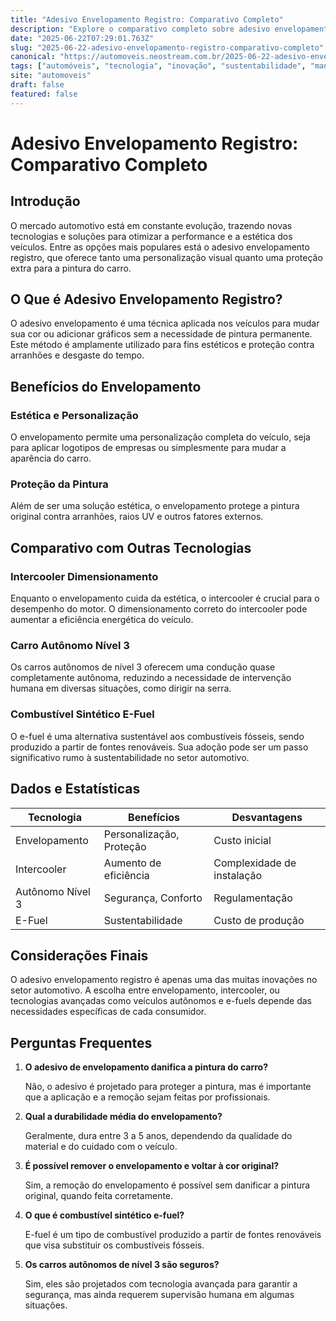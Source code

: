 ```yaml
---
title: "Adesivo Envelopamento Registro: Comparativo Completo"
description: "Explore o comparativo completo sobre adesivo envelopamento registro, intercooler, carro autônomo e mais, com dados e insights detalhados."
date: "2025-06-22T07:29:01.763Z"
slug: "2025-06-22-adesivo-envelopamento-registro-comparativo-completo"
canonical: "https://automoveis.neostream.com.br/2025-06-22-adesivo-envelopamento-registro-comparativo-completo"
tags: ["automóveis", "tecnologia", "inovação", "sustentabilidade", "manutenção"]
site: "automoveis"
draft: false
featured: false
---
```


# Adesivo Envelopamento Registro: Comparativo Completo

## Introdução

O mercado automotivo está em constante evolução, trazendo novas tecnologias e soluções para otimizar a performance e a estética dos veículos. Entre as opções mais populares está o adesivo envelopamento registro, que oferece tanto uma personalização visual quanto uma proteção extra para a pintura do carro.

## O Que é Adesivo Envelopamento Registro?

O adesivo envelopamento é uma técnica aplicada nos veículos para mudar sua cor ou adicionar gráficos sem a necessidade de pintura permanente. Este método é amplamente utilizado para fins estéticos e proteção contra arranhões e desgaste do tempo.

## Benefícios do Envelopamento

### Estética e Personalização

O envelopamento permite uma personalização completa do veículo, seja para aplicar logotipos de empresas ou simplesmente para mudar a aparência do carro.

### Proteção da Pintura

Além de ser uma solução estética, o envelopamento protege a pintura original contra arranhões, raios UV e outros fatores externos.

## Comparativo com Outras Tecnologias

### Intercooler Dimensionamento

Enquanto o envelopamento cuida da estética, o intercooler é crucial para o desempenho do motor. O dimensionamento correto do intercooler pode aumentar a eficiência energética do veículo.

### Carro Autônomo Nível 3

Os carros autônomos de nível 3 oferecem uma condução quase completamente autônoma, reduzindo a necessidade de intervenção humana em diversas situações, como dirigir na serra.

### Combustível Sintético E-Fuel

O e-fuel é uma alternativa sustentável aos combustíveis fósseis, sendo produzido a partir de fontes renováveis. Sua adoção pode ser um passo significativo rumo à sustentabilidade no setor automotivo.

## Dados e Estatísticas

| Tecnologia | Benefícios | Desvantagens |
|------------|------------|--------------|
| Envelopamento | Personalização, Proteção | Custo inicial |
| Intercooler | Aumento de eficiência | Complexidade de instalação |
| Autônomo Nível 3 | Segurança, Conforto | Regulamentação |
| E-Fuel | Sustentabilidade | Custo de produção |

## Considerações Finais

O adesivo envelopamento registro é apenas uma das muitas inovações no setor automotivo. A escolha entre envelopamento, intercooler, ou tecnologias avançadas como veículos autônomos e e-fuels depende das necessidades específicas de cada consumidor.

## Perguntas Frequentes

1. **O adesivo de envelopamento danifica a pintura do carro?**
   
   Não, o adesivo é projetado para proteger a pintura, mas é importante que a aplicação e a remoção sejam feitas por profissionais.

2. **Qual a durabilidade média do envelopamento?**
   
   Geralmente, dura entre 3 a 5 anos, dependendo da qualidade do material e do cuidado com o veículo.

3. **É possível remover o envelopamento e voltar à cor original?**
   
   Sim, a remoção do envelopamento é possível sem danificar a pintura original, quando feita corretamente.

4. **O que é combustível sintético e-fuel?**
   
   E-fuel é um tipo de combustível produzido a partir de fontes renováveis que visa substituir os combustíveis fósseis.

5. **Os carros autônomos de nível 3 são seguros?**
   
   Sim, eles são projetados com tecnologia avançada para garantir a segurança, mas ainda requerem supervisão humana em algumas situações.